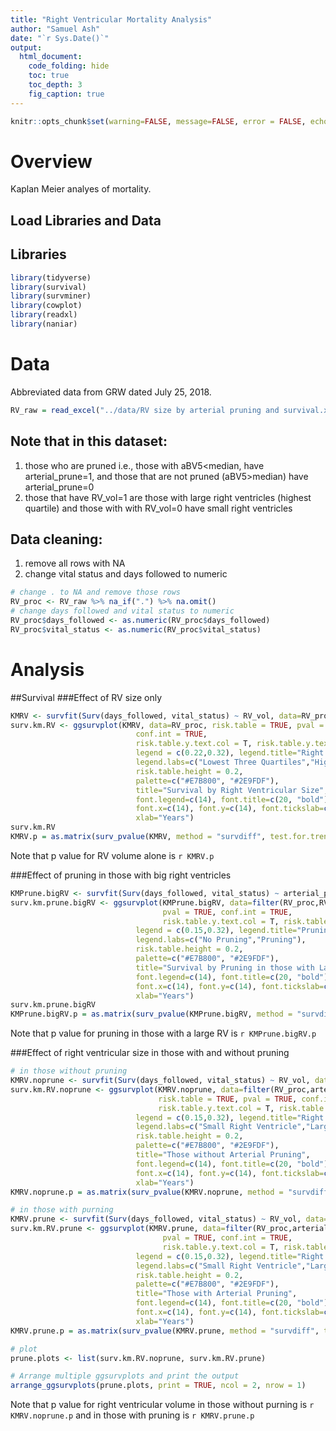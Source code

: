 ```yaml
---
title: "Right Ventricular Mortality Analysis"
author: "Samuel Ash"
date: "`r Sys.Date()`"
output: 
  html_document:
    code_folding: hide
    toc: true
    toc_depth: 3
    fig_caption: true
---
```


```r
knitr::opts_chunk$set(warning=FALSE, message=FALSE, error = FALSE, echo=FALSE)
```

# Overview
Kaplan Meier analyes of mortality.

## Load Libraries and Data

## Libraries

```r
library(tidyverse)
library(survival)
library(survminer)
library(cowplot)
library(readxl)
library(naniar)
```

# Data
Abbreviated data from GRW dated July 25, 2018.

```r
RV_raw = read_excel("../data/RV size by arterial pruning and survival.xlsx")
```

## Note that in this dataset:
1) those who are pruned i.e., those with aBV5<median, have arterial_prune=1, and those that are not pruned (aBV5>median) have arterial_prune=0
2) those that have RV_vol=1 are those with large right ventricles (highest quartile) and those with with RV_vol=0 have small right ventricles

## Data cleaning:
1) remove all rows with NA
2) change vital status and days followed to numeric

```r
# change . to NA and remove those rows
RV_proc <- RV_raw %>% na_if(".") %>% na.omit()
# change days followed and vital status to numeric
RV_proc$days_followed <- as.numeric(RV_proc$days_followed)
RV_proc$vital_status <- as.numeric(RV_proc$vital_status)
```


# Analysis
##Survival
###Effect of RV size only

```r
KMRV <- survfit(Surv(days_followed, vital_status) ~ RV_vol, data=RV_proc)
surv.km.RV <- ggsurvplot(KMRV, data=RV_proc, risk.table = TRUE, pval = TRUE,
                            conf.int = TRUE, 
                            risk.table.y.text.col = T, risk.table.y.text = TRUE, 
                            legend = c(0.22,0.32), legend.title="Right Ventricular Size",
                            legend.labs=c("Lowest Three Quartiles","Highest Quartile"),
                            risk.table.height = 0.2,
                            palette=c("#E7B800", "#2E9FDF"),
                            title="Survival by Right Ventricular Size",
                            font.legend=c(14), font.title=c(20, "bold"),
                            font.x=c(14), font.y=c(14), font.tickslab=c(14),
                            xlab="Years")
surv.km.RV
KMRV.p = as.matrix(surv_pvalue(KMRV, method = "survdiff", test.for.trend = FALSE, combine = FALSE)[,2])
```

Note that p value for RV volume alone is `r KMRV.p`

###Effect of pruning in those with big right ventricles

```r
KMPrune.bigRV <- survfit(Surv(days_followed, vital_status) ~ arterial_prune, data=filter(RV_proc,RV_vol==1))
surv.km.prune.bigRV <- ggsurvplot(KMPrune.bigRV, data=filter(RV_proc,RV_vol==1), risk.table = TRUE, 
                                  pval = TRUE, conf.int = TRUE, 
                                  risk.table.y.text.col = T, risk.table.y.text = TRUE, 
                            legend = c(0.15,0.32), legend.title="Pruning",
                            legend.labs=c("No Pruning","Pruning"),
                            risk.table.height = 0.2,
                            palette=c("#E7B800", "#2E9FDF"),
                            title="Survival by Pruning in those with Large Right Ventricles",
                            font.legend=c(14), font.title=c(20, "bold"),
                            font.x=c(14), font.y=c(14), font.tickslab=c(14),
                            xlab="Years")
surv.km.prune.bigRV
KMPrune.bigRV.p = as.matrix(surv_pvalue(KMPrune.bigRV, method = "survdiff", test.for.trend = FALSE, combine = FALSE)[,2])
```
Note that p value for pruning in those with a large RV is `r KMPrune.bigRV.p`

###Effect of right ventricular size in those with and without pruning

```r
# in those without pruning
KMRV.noprune <- survfit(Surv(days_followed, vital_status) ~ RV_vol, data=filter(RV_proc,arterial_prune==0))
surv.km.RV.noprune <- ggsurvplot(KMRV.noprune, data=filter(RV_proc,arterial_prune==0), 
                                 risk.table = TRUE, pval = TRUE, conf.int = TRUE, 
                                 risk.table.y.text.col = T, risk.table.y.text = TRUE, 
                            legend = c(0.15,0.32), legend.title="Right Ventricular Size",
                            legend.labs=c("Small Right Ventricle","Large Right Ventricle"),
                            risk.table.height = 0.2,
                            palette=c("#E7B800", "#2E9FDF"),
                            title="Those without Arterial Pruning",
                            font.legend=c(14), font.title=c(20, "bold"),
                            font.x=c(14), font.y=c(14), font.tickslab=c(14),
                            xlab="Years")
KMRV.noprune.p = as.matrix(surv_pvalue(KMRV.noprune, method = "survdiff", test.for.trend = FALSE, combine = FALSE)[,2])

# in those with purning
KMRV.prune <- survfit(Surv(days_followed, vital_status) ~ RV_vol, data=filter(RV_proc,arterial_prune==1))
surv.km.RV.prune <- ggsurvplot(KMRV.prune, data=filter(RV_proc,arterial_prune==1), risk.table = TRUE, 
                                  pval = TRUE, conf.int = TRUE, 
                                  risk.table.y.text.col = T, risk.table.y.text = TRUE, 
                            legend = c(0.15,0.32), legend.title="Right Ventricular Size",
                            legend.labs=c("Small Right Ventricle","Large Right Ventricle"),
                            risk.table.height = 0.2,
                            palette=c("#E7B800", "#2E9FDF"),
                            title="Those with Arterial Pruning",
                            font.legend=c(14), font.title=c(20, "bold"),
                            font.x=c(14), font.y=c(14), font.tickslab=c(14),
                            xlab="Years")
KMRV.prune.p = as.matrix(surv_pvalue(KMRV.prune, method = "survdiff", test.for.trend = FALSE, combine = FALSE)[,2])

# plot
prune.plots <- list(surv.km.RV.noprune, surv.km.RV.prune)

# Arrange multiple ggsurvplots and print the output
arrange_ggsurvplots(prune.plots, print = TRUE, ncol = 2, nrow = 1)
```
Note that p value for right ventricular volume in those without purning is `r KMRV.noprune.p` and in those with pruning is `r KMRV.prune.p`